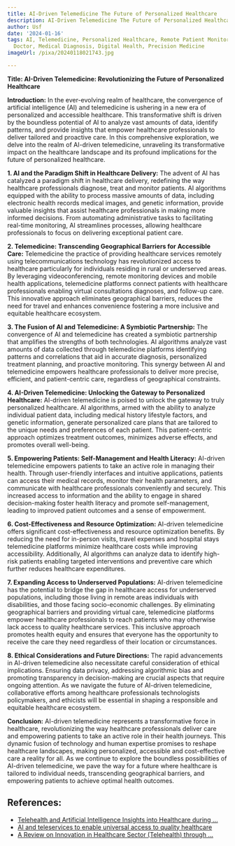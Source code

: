 ```yaml
---
title: AI-Driven Telemedicine The Future of Personalized Healthcare
description: AI-Driven Telemedicine The Future of Personalized Healthcare
author: Usf
date: '2024-01-16'
tags: AI, Telemedicine, Personalized Healthcare, Remote Patient Monitoring, Virtual
  Doctor, Medical Diagnosis, Digital Health, Precision Medicine
imageUrl: /pixa/20240118021743.jpg

---
```

**Title: AI-Driven Telemedicine: Revolutionizing the Future of Personalized Healthcare**

**Introduction:**
In the  ever-evolving realm of healthcare, the convergence of artificial intelligence (AI) and telemedicine is ushering in a new era of personalized and accessible healthcare. This transformative  shift is  driven by the boundless potential of AI to analyze vast amounts of data,  identify patterns,  and provide  insights  that empower healthcare professionals to deliver tailored and proactive care. In this comprehensive exploration, we delve into the realm of AI-driven telemedicine, unraveling its  transformative impact  on the healthcare landscape and its  profound implications for the future of personalized healthcare.

**1. AI and the Paradigm Shift in Healthcare  Delivery:**
The advent of AI has catalyzed a paradigm shift in healthcare delivery,  redefining the way healthcare professionals diagnose, treat and monitor patients. AI algorithms equipped with the ability to process massive amounts of data,  including electronic health records medical images, and genetic information, provide valuable insights that assist healthcare professionals in  making more informed decisions. From automating administrative tasks to facilitating real-time monitoring, AI streamlines  processes, allowing healthcare professionals to focus on delivering exceptional patient care.

**2. Telemedicine: Transcending Geographical Barriers for Accessible Care:**
Telemedicine the practice of providing healthcare services remotely using telecommunications technology has revolutionized access to healthcare particularly for individuals residing in rural or underserved areas. By leveraging videoconferencing, remote monitoring devices and mobile health applications, telemedicine platforms connect patients  with healthcare  professionals enabling virtual consultations diagnoses, and  follow-up care.  This innovative approach eliminates geographical barriers, reduces the need for travel and  enhances convenience fostering a more  inclusive and equitable healthcare ecosystem.

**3. The Fusion of AI and Telemedicine: A Symbiotic Partnership:**
The convergence  of AI and telemedicine has created a  symbiotic partnership  that amplifies  the strengths of both technologies. AI algorithms analyze vast amounts of data collected through telemedicine platforms identifying patterns and correlations that aid in accurate diagnosis, personalized  treatment planning, and proactive monitoring.  This synergy between AI and telemedicine empowers healthcare professionals to deliver more precise, efficient, and patient-centric care, regardless of geographical constraints.

**4.  AI-Driven Telemedicine: Unlocking the Gateway to Personalized Healthcare:**
AI-driven telemedicine  is poised to unlock the gateway to  truly personalized healthcare. AI algorithms, armed with the ability to analyze individual patient data,  including medical history lifestyle factors, and  genetic information, generate personalized care plans that  are tailored to  the unique needs and preferences of each patient. This patient-centric approach optimizes treatment outcomes, minimizes adverse effects, and promotes overall well-being.

**5. Empowering Patients: Self-Management and  Health Literacy:**
AI-driven telemedicine  empowers patients to take an active role in managing their  health. Through user-friendly interfaces and intuitive applications,  patients can access their medical records,  monitor their health parameters, and communicate  with healthcare professionals conveniently and securely.  This increased access to information and  the ability to  engage in shared decision-making foster  health literacy and promote self-management, leading to improved patient outcomes and a sense of empowerment.

**6. Cost-Effectiveness and Resource Optimization:**
AI-driven telemedicine offers significant cost-effectiveness and resource optimization benefits. By reducing the need for in-person visits, travel expenses and hospital stays telemedicine platforms minimize healthcare costs while improving accessibility. Additionally, AI algorithms can analyze data to identify high-risk patients  enabling targeted interventions and preventive  care which  further reduces healthcare expenditures.

**7. Expanding Access to Underserved Populations:**
AI-driven telemedicine has  the potential to bridge the gap in healthcare access for underserved populations,  including  those living in remote areas individuals with disabilities, and those facing socio-economic challenges. By eliminating geographical barriers and  providing  virtual care, telemedicine platforms  empower healthcare professionals to reach patients who may otherwise lack access to quality healthcare services. This inclusive approach promotes health  equity and ensures that everyone has  the opportunity to receive  the care they need regardless of their location or circumstances.

**8. Ethical Considerations  and Future Directions:**
The rapid advancements in AI-driven telemedicine also necessitate careful consideration of ethical implications. Ensuring data privacy, addressing algorithmic bias and promoting transparency in decision-making are crucial  aspects that require  ongoing attention. As we  navigate the future of AI-driven telemedicine, collaborative efforts  among healthcare professionals  technologists policymakers, and ethicists will be essential in shaping a  responsible and  equitable healthcare  ecosystem.

**Conclusion:**
AI-driven telemedicine represents  a transformative force in healthcare, revolutionizing the way healthcare  professionals deliver care and empowering patients to take an active role  in their health journeys. This dynamic fusion of technology  and human expertise promises  to reshape healthcare landscapes, making personalized, accessible and cost-effective care a reality for all.  As we continue to explore the boundless possibilities  of AI-driven telemedicine, we pave the way for a future where healthcare is tailored to individual needs, transcending  geographical  barriers, and empowering patients to achieve optimal health outcomes.

## References:
- [Telehealth and Artificial Intelligence Insights into Healthcare during ...](https://www.ncbi.nlm.nih.gov/pmc/articles/PMC8871559/)
- [AI and teleservices to enable universal access to quality healthcare](https://red-social-innovation.com/en/solution/portal-telemedicine/)
- [A Review on Innovation in Healthcare Sector (Telehealth) through ...](https://www.mdpi.com/2071-1050/15/8/6655)
